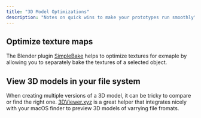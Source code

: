 ```yaml
---
title: "3D Model Optimizations"
description: "Notes on quick wins to make your prototypes run smoothly"
---
```


## Optimize texture maps
The Blender plugin [SimpleBake](https://superhivemarket.com/products/simplebake---simple-pbr-and-other-baking-in-blender-2) helps to optimize textures for exmaple by allowing you to separately bake the textures of a selected object.

## View 3D models in your file system
When creating multiple versions of a 3D model, it can be tricky to compare or find the right one. [3DViewer.xyz](https://3dviewer.xyz/) is a great helper that integrates nicely with your macOS finder to preview 3D models of varrying file fromats.